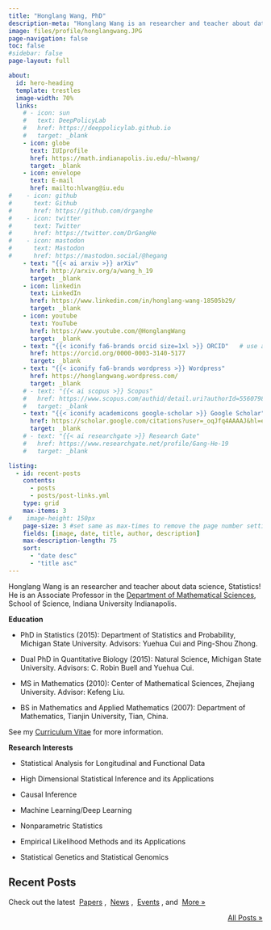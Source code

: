 ```yaml
---
title: "Honglang Wang, PhD"
description-meta: "Honglang Wang is an researcher and teacher about data science, Statistics!"
image: files/profile/honglangwang.JPG
page-navigation: false
toc: false
#sidebar: false
page-layout: full

about:
  id: hero-heading
  template: trestles
  image-width: 70%
  links:
    # - icon: sun
    #   text: DeepPolicyLab
    #   href: https://deeppolicylab.github.io
    #   target: _blank
    - icon: globe
      text: IUIprofile
      href: https://math.indianapolis.iu.edu/~hlwang/
      target: _blank
    - icon: envelope
      text: E-mail
      href: mailto:hlwang@iu.edu
#    - icon: github
#      text: Github
#      href: https://github.com/drganghe
#    - icon: twitter
#      text: Twitter
#      href: https://twitter.com/DrGangHe
#    - icon: mastodon
#      text: Mastodon
#      href: https://mastodon.social/@hegang    
    - text: "{{< ai arxiv >}} arXiv" 
      href: http://arxiv.org/a/wang_h_19
      target: _blank
    - icon: linkedin
      text: LinkedIn
      href: https://www.linkedin.com/in/honglang-wang-18505b29/
      target: _blank
    - icon: youtube
      text: YouTube
      href: https://www.youtube.com/@HonglangWang     
      target: _blank 
    - text: "{{< iconify fa6-brands orcid size=1xl >}} ORCID"   # use academic icons, "" are needed
      href: https://orcid.org/0000-0003-3140-5177
      target: _blank
    - text: "{{< iconify fa6-brands wordpress >}} Wordpress"
      href: https://honglangwang.wordpress.com/
      target: _blank
    # - text: "{{< ai scopus >}} Scopus"
    #   href: https://www.scopus.com/authid/detail.uri?authorId=55607981900
    #   target: _blank
    - text: "{{< iconify academicons google-scholar >}} Google Scholar"
      href: https://scholar.google.com/citations?user=_oqJfq4AAAAJ&hl=en
      target: _blank
    # - text: "{{< ai researchgate >}} Research Gate"
    #   href: https://www.researchgate.net/profile/Gang-He-19
    #   target: _blank

listing:
  - id: recent-posts
    contents:
      - posts
      - posts/post-links.yml
    type: grid
    max-items: 3
#    image-height: 150px
    page-size: 3 #set same as max-times to remove the page number setting
    fields: [image, date, title, author, description]
    max-description-length: 75
    sort:
      - "date desc"
      - "title asc"
---
```



:::{#hero-heading}

Honglang Wang is an researcher and teacher about data science, Statistics!  He is an Associate Professor in the [Department of Mathematical Sciences](https://science.indianapolis.iu.edu/math/index.html){.external target="_blank"}, School of Science, Indiana University Indianapolis. 

**Education**

* PhD in Statistics (2015): Department of Statistics and Probability, Michigan State University. Advisors: Yuehua Cui and Ping-Shou Zhong.

* Dual PhD in Quantitative Biology (2015): Natural Science, Michigan State University. Advisors: C. Robin Buell and Yuehua Cui.

* MS in Mathematics (2010): Center of Mathematical Sciences, Zhejiang University. Advisor: Kefeng Liu.

* BS in Mathematics and Applied Mathematics (2007): Department of Mathematics, Tianjin University, Tian, China.

See my [Curriculum Vitae](files/CV.pdf) for more information.

**Research Interests**

* Statistical Analysis for Longitudinal and Functional Data

* High Dimensional Statistical Inference and its Applications

* Causal Inference

* Machine Learning/Deep Learning

* Nonparametric Statistics

* Empirical Likelihood Methods and its Applications

* Statistical Genetics and Statistical Genomics


:::

## Recent Posts
Check out the latest &nbsp;[Papers](posts.qmd#category=paper)&nbsp;, &nbsp;[News](posts.qmd#category=news)&nbsp;, &nbsp;[Events](posts.qmd#category=event)&nbsp;, and &nbsp;[More »](/posts.qmd)

:::{#recent-posts}
:::

<p align="right">[All Posts »](/posts.qmd)</p>
